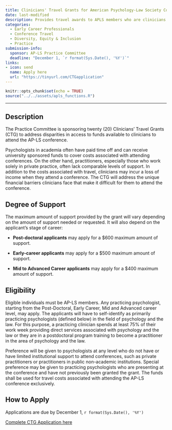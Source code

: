 ```yaml
---
title: Clinicians' Travel Grants for American Psychology-Law Society Conference
date: last-modified
description: Provides travel awards to APLS members who are clinicians to attend the American Psychology-Law Society Conference.
categories: 
  - Early Career Professionals
  - Conference Travel
  - Diversity, Equity & Inclusion
  - Practice
submission-info:
  sponsor: AP-LS Practice Committee
  deadline: "December 1, `r format(Sys.Date(), '%Y')`"
links:
- icon: send
  name: Apply here
  url: "https://tinyurl.com/CTGapplication"
---
```


```r
knitr::opts_chunk$set(echo = TRUE)
source("../../assets/apls_functions.R")
```
<hr>

::: panel-tabset 
## Description

The Practice Committee is sponsoring twenty (20) Clinicians' Travel Grants (CTG) to address disparities in access to funds available to clinicians to attend the AP-LS conference.

Psychologists in academia often have paid time off and can receive university sponsored funds to cover costs associated with attending conferences. On the other hand, practitioners, especially those who work solely in private practice, often lack comparable levels of support. In addition to the costs associated with travel, clinicians may incur a loss of income when they attend a conference. The CTG will address the unique financial barriers clinicians face that make it difficult for them to attend the conference.

::: callout-note
## Degree of Support

The maximum amount of support provided by the grant will vary depending on the amount of support needed or requested. It will also depend on the applicant's stage of career:

-   **Post-doctoral applicants** may apply for a \$600 maximum amount of support.

-   **Early-career applicants** may apply for a \$500 maximum amount of support.

-   **Mid to Advanced Career applicants** may apply for a \$400 maximum amount of support.
:::

## Eligibility

Eligible individuals must be AP-LS members. Any practicing psychologist, starting from the Post-Doctoral, Early Career, Mid and Advanced career level, may apply. The applicants will have to self-identify as primarily practicing psychologists (defined below) in the field of psychology and the law. For this purpose, a practicing clinician spends at least 75% of their work week providing direct services associated with psychology and the law or they are in a postdoctoral program training to become a practitioner in the area of psychology and the law.

Preference will be given to psychologists at any level who do not have or have limited institutional support to attend conferences, such as private practitioners or practitioners in public non-academic institutions. Special preference may be given to practicing psychologists who are presenting at the conference and have not previously been granted the grant. The funds shall be used for travel costs associated with attending the AP-LS conference exclusively.

## How to Apply

Applications are due by December 1, `r format(Sys.Date(), '%Y')`

<a class="btn btn-primary" href="https://tinyurl.com/CTGapplication" role="button">Complete CTG Application here</a>

:::
